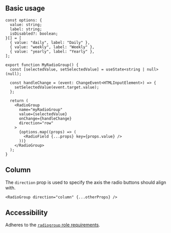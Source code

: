 
## Basic usage

<Preview>
  <DemoRadioGroup />
</Preview>

```tsx
const options: {
  value: string;
  label: string;
  isDisabled?: boolean;
}[] = [
  { value: "daily", label: "Daily" },
  { value: "weekly", label: "Weekly" },
  { value: "yearly", label: "Yearly" },
];

export function MyRadioGroup() {
  const [selectedValue, setSelectedValue] = useState<string | null>(null);

  const handleChange = (event: ChangeEvent<HTMLInputElement>) => {
    setSelectedValue(event.target.value);
  };

  return (
    <RadioGroup
      name="myRadioGroup"
      value={selectedValue}
      onChange={handleChange}
      direction="row"
    >
      {options.map((props) => (
        <RadioField {...props} key={props.value} />
      ))}
    </RadioGroup>
  );
}
```

## Column

The `direction` prop is used to specify the axis the radio buttons should align with.

<Preview>
  <DemoRadioGroup isColumn />
</Preview>

```tsx
<RadioGroup direction="column" {...otherProps} />
```

## Accessibility

Adheres to the [`radiogroup` role requirements](https://www.w3.org/TR/wai-aria-1.2/#radiogroup).
